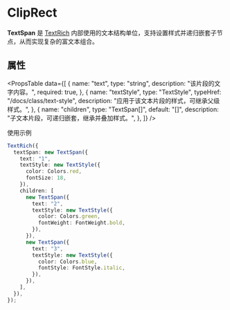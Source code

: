 # ClipRect

**TextSpan** 是 [TextRich](/docs/widgets/text-rich) 内部使用的文本结构单位，支持设置样式并递归嵌套子节点，从而实现复杂的富文本组合。


## 属性

<PropsTable
  data={[
    {
      name: "text",
      type: "string",
      description: "该片段的文字内容。",
      required: true,
    },
    {
      name: "textStyle",
      type: "TextStyle",
      typeHref: "/docs/class/text-style",
      description: "应用于该文本片段的样式，可继承父级样式。",
    },
    {
      name: "children",
      type: "TextSpan[]",
      default: "[]",
      description: "子文本片段，可递归嵌套，继承并叠加样式。",
    },
  ]}
/>

使用示例

```typescript
TextRich({
  textSpan: new TextSpan({
    text: "1",
    textStyle: new TextStyle({
      color: Colors.red,
      fontSize: 18,
    }),
    children: [
      new TextSpan({
        text: "2",
        textStyle: new TextStyle({
          color: Colors.green,
          fontWeight: FontWeight.bold,
        }),
      }),
      new TextSpan({
        text: "3",
        textStyle: new TextStyle({
          color: Colors.blue,
          fontStyle: FontStyle.italic,
        }),
      }),
    ],
  }),
});
```

